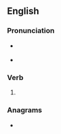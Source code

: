 ==English==

===Pronunciation===
* {{a|US}} {{IPA|en|/ɹi.ɹoʊt/}}
* {{rhymes|en|əʊt}}

===Verb===
{{head|en|verb form}}

# {{en-simple past of|rewrite}}

===Anagrams===
* {{anagrams|en|a=eeorrtw|towerer}}